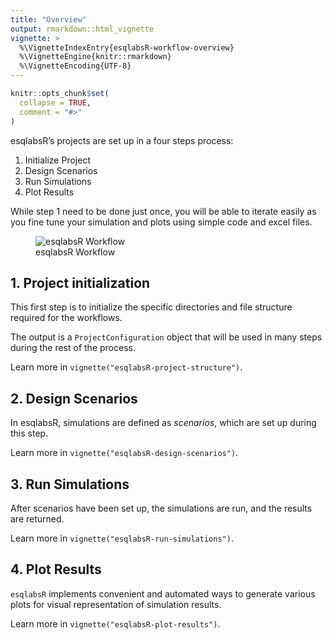 ```yaml
---
title: "Overview"
output: rmarkdown::html_vignette
vignette: >
  %\VignetteIndexEntry{esqlabsR-workflow-overview}
  %\VignetteEngine{knitr::rmarkdown}
  %\VignetteEncoding{UTF-8}
---
```


```r
knitr::opts_chunk$set(
  collapse = TRUE,
  comment = "#>"
)
```


esqlabsR's projects are set up in a four steps process:

1. Initialize Project
2. Design Scenarios
3. Run Simulations
4. Plot Results


While step 1 need to be done just once, you will be able to iterate easily as
you fine tune your simulation and plots using simple code and excel files.

![esqlabsR Workflow](Figures/esqlabs-workflow.png)

## 1. Project initialization
This first step is to initialize the specific directories and file 
structure required for the workflows.

The output is a `ProjectConfiguration` object that will be used 
in many steps during the rest of the process.

Learn more in `vignette("esqlabsR-project-structure")`.

## 2. Design Scenarios
In esqlabsR, simulations are defined as *scenarios*, which are set up during this
step.

Learn more in `vignette("esqlabsR-design-scenarios")`.

## 3. Run Simulations
After scenarios have been set up, the simulations are run, and the results are returned.

Learn more in `vignette("esqlabsR-run-simulations")`.

## 4. Plot Results
`esqlabsR` implements convenient and automated ways to generate various plots for visual representation of simulation results.

Learn more in `vignette("esqlabsR-plot-results")`.






